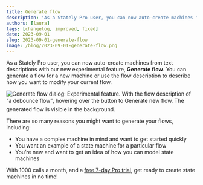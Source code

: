 ```yaml
---
title: Generate flow
description: 'As a Stately Pro user, you can now auto-create machines from text descriptions with our new experimental feature, Generate flow.'
authors: [laura]
tags: [changelog, improved, fixed]
date: 2023-09-01
slug: 2023-09-01-generate-flow
image: /blog/2023-09-01-generate-flow.png
---
```


As a Stately Pro user, you can now auto-create machines from text descriptions with our new experimental feature, **Generate flow**. You can generate a flow for a new machine or use the flow description to describe how you want to modify your current flow.

<!--truncate-->

![Generate flow dialog: Experimental feature. With the flow description of  “a debounce flow”, hovering over the button to Generate new flow. The generated flow is visible in the background.](https://canny.io/images/e42062421f9551d8849e998cc5ebb78f.png)

There are so many reasons you might want to generate your flows, including:

- You have a complex machine in mind and want to get started quickly
- You want an example of a state machine for a particular flow
- You’re new and want to get an idea of how you can model state machines

With 1000 calls a month, and a [free 7-day Pro trial](https://stately.ai/pricing), get ready to create state machines in no time!
